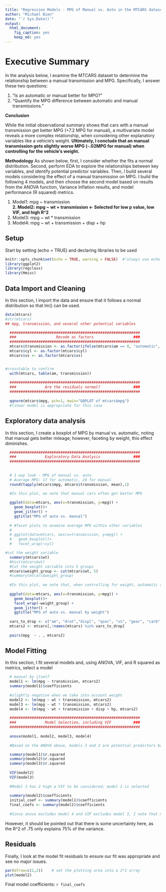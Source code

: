 ---
title: "Regression Models - MPG of Manual vs. Auto in the MTCARS dataset"
author: "Michael Bien"
date: "`r Sys.Date()`"
output: 
  html_document:
    fig_caption: yes 
    keep_md: yes
---

# Executive Summary
In the analysis below, I examine the MTCARS dataset to determine the relationship between a manual transmission and MPG.  Specifically, I answer these two questions: 

1. "Is an automatic or manual better for MPG?"
2. "Quantify the MPG difference between automatic and manual transmissions."

**Conclusion**

While the initial observational summary shows that cars with a manual transmission get better MPG (+7.2 MPG for manual), a multivariate model reveals a more complex relationship, when considering other explanatory variables like a vehicle's weight.  **Ultimately, I conclude that an manual transmission gets slightly worse MPG (-.02MPG for manual) when controlling for the vehicle's weight.**

**Methodology**
As shown below, first, I consider whether the fits a normal distribution.  Second, perform EDA to explore the relationships between key variables, and identify potential predictor variables.  Then, I build several models considering the effect of a manual transmission on MPG.  I build the following 4 models, and then choose the second model based on results from the ANOVA function, Variance Inflation results, and model performance (R squared) metrics.

1. Model1: mpg ~ transmission  
**2. Model2: mpg ~ wt + transmission  **  **<- Selected for low p value, low VIF, and high R^2 **
3. Model3: mpg ~ wt * transmission  
4. Model4: mpg ~ wt + transmission + disp + hp  

## Setup
Start by setting (echo = TRUE) and declaring libraries to be used
```{r setup, include=TRUE, message=FALSE, cache = TRUE}
knitr::opts_chunk$set(echo = TRUE, warning = FALSE)  #"always use echo = TRUE" for this assignment, per notes
library(ggplot2)
library(regclass)
library(Hmisc)
```

## Data Import and Cleaning

In this section, I import the data and ensure that it follows a normal distribution so that lm() can be used.

```{r data_step, cache = TRUE, message=FALSE}
data(mtcars)
#str(mtcars)
## mpg, transmission, and several other potential variables

  ###########################################################
  ###                  Recode as factors                  ###
  ###########################################################
  mtcars$transmission <- as.factor(ifelse(mtcars$am == 0, "automatic", "manual"))
  mtcars$cyl <- as.factor(mtcars$cyl)
  mtcars$vs <- as.factor(mtcars$vs)


#crosstable to confirm
  with(mtcars, table(am, transmission))
  
  ###########################################################
  ###             Are the residuals normal?               ###
  ###########################################################
  
  qqnorm(mtcars$mpg, pch=1, main="QQPLOT of mtcars$mpg")
  #linear model is appropriate for this case

```

## Exploratory data analysis

In this section, I create a boxplot of MPG by manual vs. automatic, noting that manual gets better mileage; however, faceting by weight, this effect diminishes.

```{r EDA, cache = TRUE, message=FALSE}

  ###########################################################
  ###             Exploratory Data Analysis               ###
  ###########################################################
  
  
  # 1 way look - MPG of manual vs. auto
  # Average MPG: 17 for automatic, 24 for manual
  round(tapply(mtcars$mpg, mtcars$transmission, mean),1)
  
  #In this plot, we note that manual cars often get better MPG

  ggplot(data=mtcars, aes(x=transmission, y=mpg)) + 
    geom_boxplot()+
    geom_jitter() + 
    ggtitle("MPG of auto vs. manual")
  
  # #facet plots to examine average MPG within other variables
  # 
  # ggplot(data=mtcars, aes(x=transmission, y=mpg)) + 
  #   geom_boxplot()+
  #   facet_wrap(~cyl)

#cut the weight variable
  summary(mtcars$wt)
  #hist(mtcars$wt)
  #Cut the weight variable into 5 groups
  mtcars$weight_group <- cut(mtcars$wt, 5)
  #summary(mtcars$weight_group)
  
  #In this plot, we note that, when controlling for weight, automatic and manual perform similarly
  
  ggplot(data=mtcars, aes(x=transmission, y=mpg)) + 
    geom_boxplot()+
    facet_wrap(~weight_group) + 
    geom_jitter() + 
    ggtitle("MPG of auto vs. manual by weight")
  
  vars_to_drop <- c("am", "drat","displ", "qsec", "vs", "gear", "carb", "weight_group", "cyl")
  mtcars2 <- mtcars[,!names(mtcars) %in% vars_to_drop]
  
  pairs(mpg  ~ . , mtcars2)

```
  
  
## Model Fitting 

In this section, I fit several models and, using ANOVA, VIF, and R squared as metrics, select a model

```{r model_fitting_step, cache = TRUE, message=FALSE}

  # manual by itself
  model1 <- lm(mpg ~ transmission, mtcars2)
  summary(model1)$coefficients
  
  #slightly negative when we take into account weight
  model2 <- lm(mpg ~ wt + transmission, mtcars2)
  model3 <- lm(mpg ~ wt * transmission, mtcars2)
  model4 <- lm(mpg ~ wt + transmission + disp + hp, mtcars2)

  ###########################################################
  ###             Model Selection, including VIF          ###
  ###########################################################  
  
  anova(model1, model2, model3, model4)
  
  #Based on the ANOVA above, models 3 and 2 are potential predictors based on their p values; model 4 is excluded

  summary(model1)$r.squared
  summary(model2)$r.squared
  summary(model3)$r.squared
  
  VIF(model2)
  VIF(model3)
  
  #Model 3 has 2 high a VIF to be considered; model 2 is selected
  
  summary(model2)$coefficients
  initial_coef <- summary(model1)$coefficients
  final_coefs <- summary(model2)$coefficients
  
  #Since anova excludes model 4 and VIF excludes model 3, I note that model 2 yields a parsimonious and trustworthy model.


```

However, it should be pointed out that there is some uncertainty here, as the R^2 of .75 only explains 75% of the variance.


## Residuals

Finally, I look at the model fit residuals to ensure our fit was appropriate and see no major issues.

```{r residuals, cache = TRUE, message=FALSE}
par(mfrow=c(2,2))    # set the plotting area into a 2*2 array
plot(model2)


```

Final model coefficients: `r final_coefs`